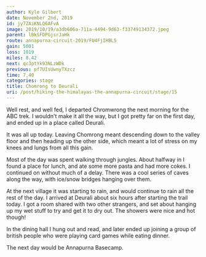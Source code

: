 ```yaml
---
author: Kyle Gilbert
date: November 2nd, 2019
id: jy7ZAiKNLQ6AFvA
image: 2019/10/19/a3db606a-711a-4494-9d63-f33749134372.jpeg
parent: lBkSFDPGjsrJaHk
route: annapurna-circuit-2019/FU4FjIHBL5
gain: 5001
loss: 1019
miles: 8.42
next: qc3ptYk93NLzWDk
previous: pf7UIsUwnyTXzcz
time: 7,40
categories: stage
title: Chomrong to Deurali
uri: /post/hiking-the-himalayas-the-annapurna-circuit/stage/15
---
```


<Stats />

<Route />

Well rest, and well fed, I departed Chromwrong the next morning for the ABC trek.
I wouldn't make it all the way, but I got pretty far on the first day, and
ended up in a place called Deurali.

It was all up today. Leaving Chomrong meant descending down to the valley floor
and then heading up the other side, which meant a lot of stress on my knees
and lungs from all this gain.

Most of the day was spent walking through jungles. About halfway in I found a
place for lunch, and ate some more pasta and had more cokes. I continued on
without much of a delay. There was a cool series of caves along the way,
with ice/snow bridges hanging over them.

At the next village it was starting to rain, and would continue to rain all the
rest of the day. I arrived at Deurali about six hours after starting the trail
today. I got a room shared with two other strangers, and set about hanging up
my wet stuff to try and get it to dry out. The showers were nice and hot though!

In the dining hall I hung out and read, and later ended up joining a group of
british people who were playing card games while eating dinner.

The next day would be Annapurna Basecamp.

